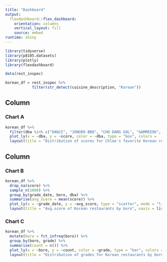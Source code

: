 ```yaml
---
title: "Dashboard"
output: 
  flexdashboard::flex_dashboard:
    orientation: columns
    vertical_layout: fill
    source: embed
runtime: shiny
---
```


```r

library(tidyverse)
library(p8105.datasets)
library(plotly)
library(flexdashboard)

```

```r
data(rest_inspec)

korean_df = rest_inspec %>%
            filter(str_detect(cuisine_description, "Korean"))

```

Column {data-width=550}
-----------------------------------------------------------------------
### Chart A

```r

korean_df %>%
  filter(dba %in% c("DANJI", "JONGRO BBQ", "CHO DANG GOL", "GAMMEEOK", "TAKE 31")) %>%
  plot_ly(x = ~dba, y = ~score, color = ~dba, type = "box", colors =   "viridis") %>%
  layout(title = "Distribution of scores for Chloe's favorite Korean restaurants", xaxis = list(title ="Restaurant name"), yaxis = list(title="Score"))


```


Column {data-width=450}
-----------------------------------------------------------------------
### Chart B

```r

korean_df %>%
  drop_na(score) %>%
  sample_n(1000) %>%
  group_by(grade_date, boro, dba) %>%
  summarise(avg_score = mean(score)) %>%
  plot_ly(x = ~grade_date, y = ~avg_score, type = "scatter", mode = "line", color = ~boro, colors = "viridis") %>%
  layout(title = "Avg.score of Korean restaurants by boro", xaxis = list(title ="Date"), yaxis = list(title="Average score"))

```


### Chart C

```r

korean_df %>%
  mutate(boro = fct_infreq(boro)) %>%
  group_by(boro, grade) %>%
  summarise(count = n()) %>%
  plot_ly(x = ~boro, y = ~count, color = ~grade, type = "bar", colors = "viridis") %>%
  layout(title = "Distribution of grades for Korean restaurants by boro", xaxis = list(title ="Borough"), yaxis = list(title="Count", range = c(0,1000)))


```
